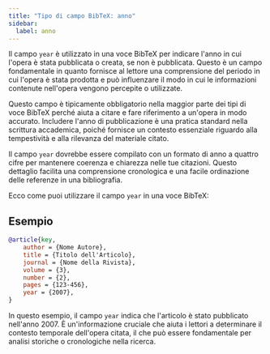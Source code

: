```yaml
---
title: "Tipo di campo BibTeX: anno"  
sidebar:  
  label: anno  
---
```



Il campo `year` è utilizzato in una voce BibTeX per indicare l'anno in cui l'opera è stata pubblicata o creata, se non è pubblicata. Questo è un campo fondamentale in quanto fornisce al lettore una comprensione del periodo in cui l'opera è stata prodotta e può influenzare il modo in cui le informazioni contenute nell'opera vengono percepite o utilizzate.

<CiteDrive />

Questo campo è tipicamente obbligatorio nella maggior parte dei tipi di voce BibTeX perché aiuta a citare e fare riferimento a un'opera in modo accurato. Includere l'anno di pubblicazione è una pratica standard nella scrittura accademica, poiché fornisce un contesto essenziale riguardo alla tempestività e alla rilevanza del materiale citato.

Il campo `year` dovrebbe essere compilato con un formato di anno a quattro cifre per mantenere coerenza e chiarezza nelle tue citazioni. Questo dettaglio facilita una comprensione cronologica e una facile ordinazione delle referenze in una bibliografia.

Ecco come puoi utilizzare il campo `year` in una voce BibTeX:

## Esempio

```bibtex
@article{key,
    author = {Nome Autore},
    title = {Titolo dell'Articolo},
    journal = {Nome della Rivista},
    volume = {3},
    number = {2},
    pages = {123-456},
    year = {2007},
}
```

In questo esempio, il campo `year` indica che l'articolo è stato pubblicato nell'anno 2007. È un'informazione cruciale che aiuta i lettori a determinare il contesto temporale dell'opera citata, il che può essere fondamentale per analisi storiche o cronologiche nella ricerca.
